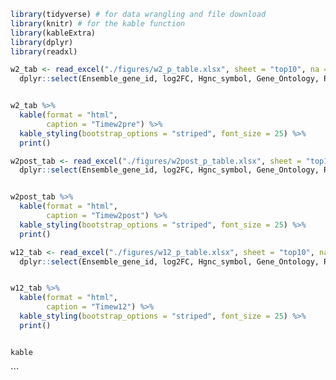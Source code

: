 

```r


library(tidyverse) # for data wrangling and file download
library(knitr) # for the kable function
library(kableExtra)
library(dplyr)
library(readxl)
```


```r
w2_tab <- read_excel("./figures/w2_p_table.xlsx", sheet = "top10", na = "NA") %>% 
  dplyr::select(Ensemble_gene_id, log2FC, Hgnc_symbol, Gene_Ontology, Reference, Species)


w2_tab %>% 
  kable(format = "html",
        caption = "Timew2pre") %>% 
  kable_styling(bootstrap_options = "striped", font_size = 25) %>% 
  print()
```


```r

w2post_tab <- read_excel("./figures/w2post_p_table.xlsx", sheet = "top10", na = "NA")%>% 
  dplyr::select(Ensemble_gene_id, log2FC, Hgnc_symbol, Gene_Ontology, Reference, Species)


w2post_tab %>% 
  kable(format = "html",
        caption = "Timew2post") %>% 
  kable_styling(bootstrap_options = "striped", font_size = 25) %>% 
  print()

```



```r

w12_tab <- read_excel("./figures/w12_p_table.xlsx", sheet = "top10", na = "NA")%>% 
  dplyr::select(Ensemble_gene_id, log2FC, Hgnc_symbol, Gene_Ontology, Reference, Species)


w12_tab %>% 
  kable(format = "html",
        caption = "Timew12") %>% 
  kable_styling(bootstrap_options = "striped", font_size = 25) %>% 
  print() 


kable
```



```

